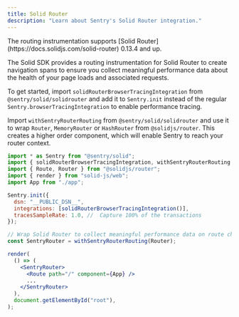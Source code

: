 ```yaml
---
title: Solid Router
description: "Learn about Sentry's Solid Router integration."
---
```


<Note>
  The routing instrumentation supports [Solid Router](https://docs.solidjs.com/solid-router) 0.13.4 and up.
</Note>

The Solid SDK provides a routing instrumentation for Solid Router to create navigation spans to ensure
you collect meaningful performance data about the health of your page loads and associated requests.

To get started, import `solidRouterBrowserTracingIntegration` from `@sentry/solid/solidrouter` and add it to `Sentry.init`
instead of the regular `Sentry.browserTracingIntegration` to enable performance tracing.

Import `withSentryRouterRouting` from `@sentry/solid/solidrouter` and use it to wrap `Router`, `MemoryRouter` or `HashRouter` from `@solidjs/router`.
This creates a higher order component, which will enable Sentry to reach your router context.

<SignInNote />

```jsx
import * as Sentry from "@sentry/solid";
import { solidRouterBrowserTracingIntegration, withSentryRouterRouting } from '@sentry/solid/solidrouter';
import { Route, Router } from "@solidjs/router";
import { render } from "solid-js/web";
import App from "./app";

Sentry.init({
  dsn: "__PUBLIC_DSN__",
  integrations: [solidRouterBrowserTracingIntegration()],
  tracesSampleRate: 1.0, //  Capture 100% of the transactions
});

// Wrap Solid Router to collect meaningful performance data on route changes
const SentryRouter = withSentryRouterRouting(Router);

render(
  () => (
    <SentryRouter>
      <Route path="/" component={App} />
      ...
    </SentryRouter>
  ),
  document.getElementById("root"),
);
```
